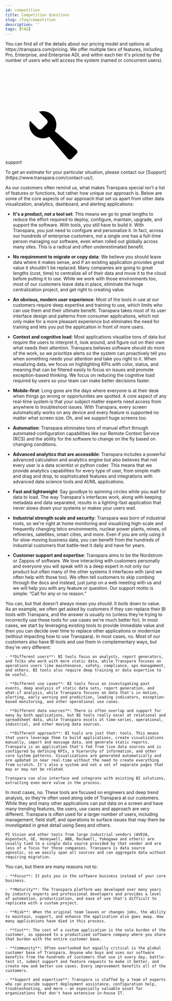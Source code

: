 ```yaml
---
id: competition
title: Competition Questions
slug: /faq/competition
description: ''
tags: [FAQ]
---
```



<SearchWrapper>
<AccordionGroup>
  <Accordion title="What is unique about Transpara's approach?">
    You can find all of the details about our pricing model and options at https://transpara.com/pricing. We offer multiple tiers of features, including Pro, Enterprise, and Enterprise ADI, and within each tier it's priced by the number of users who will access the system (named or concurrent users).
    <!-- vale off -->
    <div class="theme-admonition theme-admonition-support alert alert--support admonition_src-theme-Admonition-styles-module"><span class="admonitionIcon_src-theme-Admonition-styles-module"><span class="svg_container"><svg class="hidesvg" version="1.1" xmlns="http://www.w3.org/1999/xlink"><defs><symbol id="wrench22" viewBox="0 0 1024 1024"><title>test</title><path class="path1" d=" M1002.944 817.888l-460.544-394.752c21.44-40.288 33.632-86.272 33.632-135.104 0-159.072-128.928-288-288-288-29.088 0-57.184 4.32-83.648 12.352l166.4 166.4c24.896 24.896 24.896 65.632 0 90.496l-101.504 101.504c-24.896 24.896-65.632 24.896-90.496 0l-166.4-166.4c-8.032 26.464-12.352 54.56-12.352 83.648 0 159.072 128.928 288 288 288 48.832 0 94.816-12.16 135.104-33.632l394.752 460.544c22.912 26.72 62.016 28.224 86.912 3.328l101.504-101.504c24.896-24.896 23.392-64-3.328-86.912z"></path></symbol></defs></svg><svg class="icon"><use href="#wrench22"></use></svg></span></span><div><div class="admonitionHeading_src-theme-Admonition-styles-module">support</div><div class="admonitionContent_src-theme-Admonition-styles-module"><p>To get an estimate for your particular situation, please contact our [Support](https://www.transpara.com/contact-us/).</p></div></div></div>
  <!-- vale on -->
  </Accordion>
   <Accordion title="What licensing models do you support?">
    As our customers often remind us, what makes Transpara special isn't a list of features or functions, but rather how unique our approach is. Below are some of the core aspects of our approach that set us apart from other data visualization, analytics, dashboard, and alerting applications:

  - **It's a product, not a tool set**: This means we go to great lengths to reduce the effort required to deploy, configure, maintain, upgrade, and support the software. With tools, you still have to build it. With Transpara, you just need to configure and personalize it. In fact, across our hundreds of enterprise customers, not a single one has a full-time person managing our software, even when rolled out globally across many sites. This is a radical and often underestimated benefit.

  - **No requirement to migrate or copy data**: We believe you should leave data where it makes sense, and if an existing application provides great value it shouldn't be replaced. Many companies are going to great lengths (cost, time) to centralize all of their data and move it to the cloud before putting it to use. While we work with those environments too, most of our customers leave data in place, eliminate the huge centralization project, and get right to creating value.

  - **An obvious, modern user experience**: Most of the tools in use at our customers require deep expertise and training to use, which limits who can use them and their ultimate benefit. Transpara takes most of its user interface design and patterns from consumer applications, which not only make for a more pleasant experience but eliminates the need for training and lets you put the application in front of more users.

  - **Context and cognitive load**: Most applications visualize tons of data but require the users to interpret it, look around, and figure out on their own what needs their attention. Transpara believes software should do more of the work, so we prioritize alerts so the system can proactively tell you when something needs your attention and take you right to it. When visualizing data, we focus on highlighting KPIs with color, status, and meaning that can be filtered easily to focus on issues and promote exception-based thinking. We focus on reducing the cognitive load required by users so your team can make better decisions faster.

  - **Mobile-first**: Long gone are the days where everyone is at their desk when things go wrong or opportunities are spotted. A core aspect of any real-time system is that your subject matter experts need access from anywhere to troubleshoot issues. With Transpara, every screen automatically works on any device and every feature is supported no matter what screen size. Oh, and we support huge screens too.

  - **Automation**: Transpara eliminates tons of manual effort through automated configuration capabilities like our Remote Context Service (RCS) and the ability for the software to change on the fly based on changing conditions.

  - **Advanced analytics that are accessible**: Transpara includes a powerful advanced calculation and analytics engine but also believes that not every user is a data scientist or python coder. This means that we provide analytics capabilities for every type of user, from simple math and drag and drop, to sophisticated features and integrations with advanced data science tools and AI/ML applications.

  - **Fast and lightweight**: Say goodbye to spinning circles while you wait for data to load. The way Transpara's interfaces work, along with keeping metadata and data separated, results in a lighting-fast application that never slows down your systems or makes your users wait.

  - **Industrial strength scale and security**: Transpara was born of industrial roots, so we're right at home monitoring and visualizing high-scale and frequently changing telco environments, nuclear power plants, mines, oil refineries, satellites, smart cities, and more. Even if you are only using it for slow-moving business data, you can benefit from the hundreds of industrial customers that battle-test it daily and have for years.

  - **Customer support and expertise**: Transpara aims to be the Nordstrom or Zappos of software. We love interacting with customers personally and everyone you will speak with is a deep expert in not only our product but often many of the other systems it interfaces with (and we often help with those too). We often tell customers to skip combing through the docs and instead, just jump on a web meeting with us and we will help you with any feature or question. Our support motto is simple: “Call for any or no reason.”

  </Accordion>

  <Accordion title="Can I replace existing applications with Transpara?">
    You can, but that doesn't always mean you should. It boils down to value. As an example, we often get asked by customers if they can replace their BI tools with Transpara, and the answer is usually no (unless they're trying to incorrectly use these tools for use cases we're much better for). In most cases, we start by leveraging existing tools to provide immediate value and then you can decide over time to replace other applications or modernize (without impacting how to use Transpara).
  </Accordion>
  <Accordion title="Do you compete with Power BI, Tableau, etc?">
    In most cases, no. Most of our customers also have BI tools and use them in complementary ways, but they're very different:

    - **Different users**: BI tools focus on analysts, report generators, and folks who work with more static data, while Transpara focuses on operations users like maintenance, safety, compliance, ops management, and others. BI tools also require deep training or data expertise to be useful.

    - **Different use cases**: BI tools focus on investigating past events, deep analysis of static data sets, report generation, and what-if analysis, while Transpara focuses on data that's in motion, alerting, early warning and prediction, leading indicators, exception-based monitoring, and other operational use cases.

    - **Different data sources**: There is often overlap and support for many by both applications, but BI tools really excel at relational and spreadsheet data, while Transpara excels at time-series, operational, industrial, and other moving data sources.

    - **Different approach**: BI tools are just that: tools. This means that users leverage them to build applications, create visualizations manually, import and massage data, and generate static reports. Transpara is an application that's fed from live data sources and is configured by defining KPIs, a hierarchy of information, and other core system patterns. Visualizations are generated automatically and are updated in near real-time without the need to create everything from scratch. It's also a system and not a set of separate pages that may or may not be related. 
    
    Transpara can also interface and integrate with existing BI solutions, extracting even more value in the process.

  </Accordion>
  <Accordion title="Do you compete with engineering tools like Seeq, Trendminer, PI Vision, etc?">
    In most cases, no. These tools are focused on engineers and deep trend analysis, so they're often used along side of Transpara at our customers. While they and many other applications can put data on a screen and have many trending features, the users, use cases and approach are very different. Transpara is often used for a larger number of users, including management, field staff, and operations to surface issues that may them be investigated in great detail using Seeq and others. 
    
    PI Vision and other tools from large industrial vendors (AVEVA, Aspentech, GE, Honeywell, ABB, Rockwell, Yokogawa and others) are usually tied to a single data source provided by that vendor and are less of a focus for those companies. Transpara is data source agnostic, so we easily span all sources and can aggregate data without requiring migration.
  </Accordion>
  <Accordion title="Why can't I just build this type of system myself (DIY)?">
    You can, but there are many reasons not to:

    - **Focus**: It puts you in the software business instead of your core business.

    - **Maturity**: The Transpara platform was developed over many years by industry experts and professional developers and provides a level of automation, productization, and ease of use that's difficult to replicate with a custom project.

    - **Risk**: When the original team leaves or changes jobs, the ability to maintain, support, and enhance the application also goes away. How many applications have died in this process.

    - **Cost**: The cost of a custom application is the sole burden of the customer, as opposed to a productized software company where you share that burden with the entire customer base.

    - **Community**: Often overlooked but equally critical is the global customer base of Transpara. Anyone who buys and uses our software benefits from the hundreds of customers that use it every day, battle-test it, submit support and feature requests to make it better, and create new and better use cases. Every improvement benefits all of the customers.

    - **Support and expertise**: Transpara is staffed by a team of experts who can provide support deployment assistance, configuration help, troubleshooting, and more — an especially valuable asset for organizations that don't have extensive in-house IT.

  </Accordion>
</AccordionGroup>
</SearchWrapper>